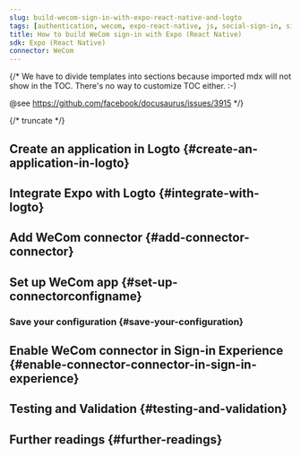 ```yaml
---
slug: build-wecom-sign-in-with-expo-react-native-and-logto
tags: [authentication, wecom, expo-react-native, js, social-sign-in, sign-in, login]
title: How to build WeCom sign-in with Expo (React Native)
sdk: Expo (React Native)
connector: WeCom
---
```


{/*
  We have to divide templates into sections because imported mdx will not show in the TOC.
  There's no way to customize TOC either. :-)

  @see https://github.com/facebook/docusaurus/issues/3915
*/}




{/* truncate */}

<Intro connector={connector} sdk="Expo (React Native)" link="https://expo.dev" />

## Create an application in Logto \{#create-an-application-in-logto}

<CreateApplication type="Native app" framework="Expo" />

## Integrate Expo with Logto \{#integrate-with-logto}

<FrameworkGuide />

## Add WeCom connector \{#add-connector-connector}

<AddSocialConnector connector={connector} framework="Expo" />

## Set up WeCom app \{#set-up-connectorconfigname}

<ConnectorGuide />

### Save your configuration \{#save-your-configuration}

<SaveYourConfiguration connector={connector} />

## Enable WeCom connector in Sign-in Experience \{#enable-connector-connector-in-sign-in-experience}

<EnableSocialConnector connector={connector} />

## Testing and Validation \{#testing-and-validation}

<TestingAndValidation connector={connector} sdk="Expo (React Native)" />

## Further readings \{#further-readings}

<FurtherReadings />
